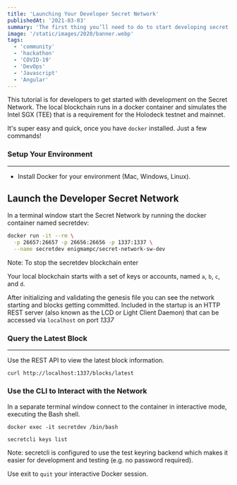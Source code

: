 ```yaml
---
title: 'Launching Your Developer Secret Network'
publishedAt: '2021-03-03'
summary: 'The first thing you’ll need to do to start developing secret contracts in your local environment is install and launch a Secret Network blockchain.'
image: '/static/images/2020/banner.webp'
tags:
  - 'community'
  - 'hackathon'
  - 'COVID-19'
  - 'DevOps'
  - 'Javascript'
  - 'Angular'
---
```


This tutorial is for developers to get started with development on the Secret Network. The
local blockchain runs in a docker container and simulates the Intel SGX (TEE) that is a requirement
for the Holodeck testnet and mainnet.

It's super easy and quick, once you have `docker` installed. Just a few commands!

### Setup Your Environment

<hr />

- Install Docker for your environment (Mac, Windows, Linux).

## Launch the Developer Secret Network

In a terminal window start the Secret Network by running the docker container named secretdev:

```bash
docker run -it --rm \
  -p 26657:26657 -p 26656:26656 -p 1337:1337 \
  --name secretdev enigmampc/secret-network-sw-dev
```

Note: To stop the secretdev blockchain enter

Your local blockchain starts with a set of keys or accounts, named `a`, `b`, `c`, and `d`.

After initializing and validating the genesis file you can see the network starting and blocks getting committed. Included in the startup is an HTTP REST server (also known as the LCD or Light Client Daemon) that can be accessed via `localhost` on port _1337_

### Query the Latest Block

<hr />
<ImageWithPreview
  src="/images/tutorials/launch-secret-network/codeblock1.png"
  width="710px"
  height="336px"
/>

Use the REST API to view the latest block information.

```
curl http://localhost:1337/blocks/latest
```

### Use the CLI to Interact with the Network

In a separate terminal window connect to the container in interactive mode, executing the Bash shell.

```
docker exec -it secretdev /bin/bash
```

```
secretcli keys list
```

Note: secretcli is configured to use the test keyring backend which makes it easier for development and testing (e.g. no password required).

Use exit to `quit` your interactive Docker session.
